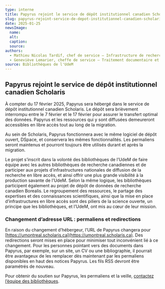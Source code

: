 ```yaml
---
type: interne
title: Papyrus rejoint le service de dépôt institutionnel canadien Scholaris
slug: papyrus-rejoint-service-de-depot-institutionnel-canadien-scholaris
date: 2025-01-25
newsImage:
  name: 
  alt: 
  caption: 
  source:
authors:
  - Mathieu Nicolas Tardif, chef de service – Infrastructure de recherche à la Direction de la recherche et des initiatives numériques
  - Geneviève Lemarier, cheffe de service – Traitement documentaire et métadonnées à la Direction des collections, du traitement documentaire et métadonnées 
source: Bibliothèques de l'UdeM
---
```


## Papyrus rejoint le service de dépôt institutionnel canadien Scholaris

À compter du 17 février 2025, Papyrus sera hébergé dans le service de dépôt institutionnel canadien Scholaris. Le dépôt sera brièvement interrompu entre le 7 février et le 17 février pour assurer le transfert optimal des données. Papyrus et les ressources qui y sont diffusées demeureront accessibles en libre accès tout au long de la migration. 

Au sein de Scholaris, Papyrus fonctionnera avec le même logiciel de dépôt ouvert, DSpace, et conservera les mêmes fonctionnalités. Les permaliens seront maintenus et pourront toujours être utilisés durant et après la migration. 

Le projet s’inscrit dans la volonté des bibliothèques de l’UdeM de faire équipe avec les autres bibliothèques de recherche canadiennes et de participer aux projets d’infrastructures nationales de diffusion de la recherche en libre accès, et ainsi offrir une plus grande visibilité à la production savante de l’UdeM. Selon la même logique, les bibliothèques participent également au projet de dépôt de données de recherche canadien Borealis. Le regroupement des ressources, le partage des expertises et des connaissances scientifiques, ainsi que la mise en place d’infrastructures en libre accès sont des piliers de la science ouverte, un principe que les bibliothèques, et l’UdeM, ont mis au cœur de leur mission. 

### Changement d’adresse URL : permaliens et redirections

En raison du changement d’hébergeur, l’URL de Papyrus changera pour [https://umontreal.scholaris.ca](https://umontreal.scholaris.ca). Des redirections seront mises en place pour minimiser tout inconvénient lié à ce changement. Pour les personnes pointant vers des documents dans Papyrus, par exemple, sur un site, un CV ou une bibliographie, il pourrait être avantageux de les remplacer dès maintenant par les permaliens disponibles en haut des notices Papyrus. Les fils RSS devront être paramétrés de nouveau. 

Pour obtenir du soutien sur Papyrus, les permaliens et la veille, <a href="https://bib.umontreal.ca/nous-joindre">contactez l’équipe des bibliothèques</a>. 